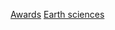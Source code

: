 {{commonscat|Earth sciences awards}}
{{catmain|{{tsl|en|List of earth sciences awards|地球科學獎項列表}}}}
{{catseealso|環境科學獎項}}

[[Category:地球科學|Awards]]
[[Category:科學與技術獎項|Earth sciences]]